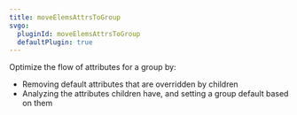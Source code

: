 ```yaml
---
title: moveElemsAttrsToGroup
svgo:
  pluginId: moveElemsAttrsToGroup
  defaultPlugin: true
---
```


Optimize the flow of attributes for a group by:

- Removing default attributes that are overridden by children
- Analyzing the attributes children have, and setting a group default based on them

